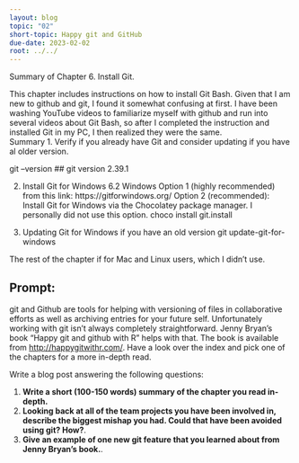 ```yaml
---
layout: blog
topic: "02"
short-topic: Happy git and GitHub
due-date: 2023-02-02
root: ../../
---
```


Summary of Chapter 6.  Install Git.

This chapter includes instructions on how to install Git Bash.  Given that I am new to github and git, I found it somewhat confusing at first.  I have been washing YouTube videos to familiarize myself with github and run into several videos about Git Bash, so after I completed the instruction and installed Git in my PC, I then realized they were the same.  
Summary
1.	Verify if you already have Git and consider updating if you have al older version.

git --version
## git version 2.39.1

2. Install Git for Windows
6.2 Windows
Option 1 (highly recommended) from this link:
https://gitforwindows.org/
Option 2 (recommended): Install Git for Windows via the Chocolatey package manager. I personally did not use this option.
choco install git.install

3.	Updating Git for Windows if you have an old version
git update-git-for-windows

The rest of the chapter if for Mac and Linux users, which I didn’t use.

## Prompt:

git and Github are tools for helping with versioning of files in collaborative efforts as well as archiving entries for your future self. 
Unfortunately working with git isn't always completely straightforward. 
Jenny Bryan's book "Happy git and github with R" helps with that. The book is available from [http://happygitwithr.com/](http://happygitwithr.com/). Have a look over the index and pick one of the chapters for a more in-depth read.

Write a blog post answering the following questions: 

1. **Write a short (100-150 words) summary of the chapter you read in-depth.**
2. **Looking back at all of the team projects you have been involved in, describe the biggest mishap you had. Could that have been avoided using git? How?**. 
3. **Give an example of one new git feature that you learned about from Jenny Bryan's book.**.

